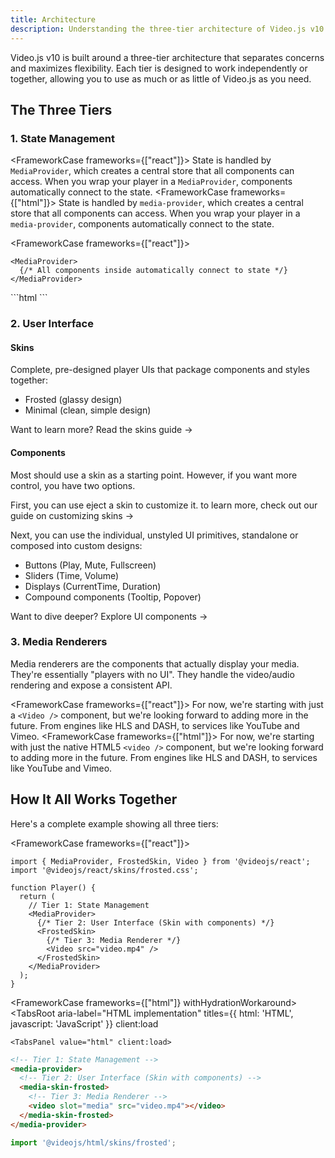 ```yaml
---
title: Architecture
description: Understanding the three-tier architecture of Video.js v10 - State, UI, and Renderers
---
```



Video.js v10 is built around a three-tier architecture that separates concerns and maximizes flexibility. Each tier is designed to work independently or together, allowing you to use as much or as little of Video.js as you need.

## The Three Tiers

### 1. State Management

<FrameworkCase frameworks={["react"]}>
State is handled by `MediaProvider`, which creates a central store that all components can access. When you wrap your player in a `MediaProvider`, components automatically connect to the state.
</FrameworkCase>
<FrameworkCase frameworks={["html"]}>
State is handled by `media-provider`, which creates a central store that all components can access. When you wrap your player in a `media-provider`, components automatically connect to the state.
</FrameworkCase>

<FrameworkCase frameworks={["react"]}>
```tsx
<MediaProvider>
  {/* All components inside automatically connect to state */}
</MediaProvider>
```
</FrameworkCase>
<FrameworkCase frameworks={["html"]}>
```html
<media-provider>
  <!-- All components inside automatically connect to state -->
</media-provider>
```
</FrameworkCase>

### 2. User Interface

#### Skins
Complete, pre-designed player UIs that package components and styles together:
- Frosted (glassy design)
- Minimal (clean, simple design)

Want to learn more? <DocsLink slug="concepts/skins">Read the skins guide →</DocsLink>

#### Components
Most should use a skin as a starting point. However, if you want more control, you have two options.

First, you can use eject a skin to customize it. <DocsLink slug="how-to/customize-skins">to learn more, check out our guide on customizing skins →</DocsLink>

Next, you can use the individual, unstyled UI primitives, standalone or composed into custom designs:
- Buttons (Play, Mute, Fullscreen)
- Sliders (Time, Volume)
- Displays (CurrentTime, Duration)
- Compound components (Tooltip, Popover)

Want to dive deeper? <DocsLink slug="concepts/ui-components">Explore UI components →</DocsLink>

### 3. Media Renderers

Media renderers are the components that actually display your media. They're essentially "players with no UI". They handle the video/audio rendering and expose a consistent API.

<FrameworkCase frameworks={["react"]}>
For now, we're starting with just a `<Video />` component, but we're looking forward to adding more in the future. From engines like HLS and DASH, to services like YouTube and Vimeo.
</FrameworkCase>
<FrameworkCase frameworks={["html"]}>
For now, we're starting with just the native HTML5 `<video />` component, but we're looking forward to adding more in the future. From engines like HLS and DASH, to services like YouTube and Vimeo.
</FrameworkCase>

## How It All Works Together

Here's a complete example showing all three tiers:

<FrameworkCase frameworks={["react"]}>
```tsx
import { MediaProvider, FrostedSkin, Video } from '@videojs/react';
import '@videojs/react/skins/frosted.css';

function Player() {
  return (
    // Tier 1: State Management
    <MediaProvider>
      {/* Tier 2: User Interface (Skin with components) */}
      <FrostedSkin>
        {/* Tier 3: Media Renderer */}
        <Video src="video.mp4" />
      </FrostedSkin>
    </MediaProvider>
  );
}
```
</FrameworkCase>

<FrameworkCase frameworks={["html"]} withHydrationWorkaround>
<TabsRoot
  aria-label="HTML implementation"
  titles={{  html: 'HTML', javascript: 'JavaScript' }}
  client:load
>
    <TabsPanel value="html" client:load>

```html
<!-- Tier 1: State Management -->
<media-provider>
  <!-- Tier 2: User Interface (Skin with components) -->
  <media-skin-frosted>
    <!-- Tier 3: Media Renderer -->
    <video slot="media" src="video.mp4"></video>
  </media-skin-frosted>
</media-provider>
```

  </TabsPanel>

  <TabsPanel value="javascript" client:load>

```ts
import '@videojs/html/skins/frosted';
```

  </TabsPanel>

</TabsRoot>
</FrameworkCase>